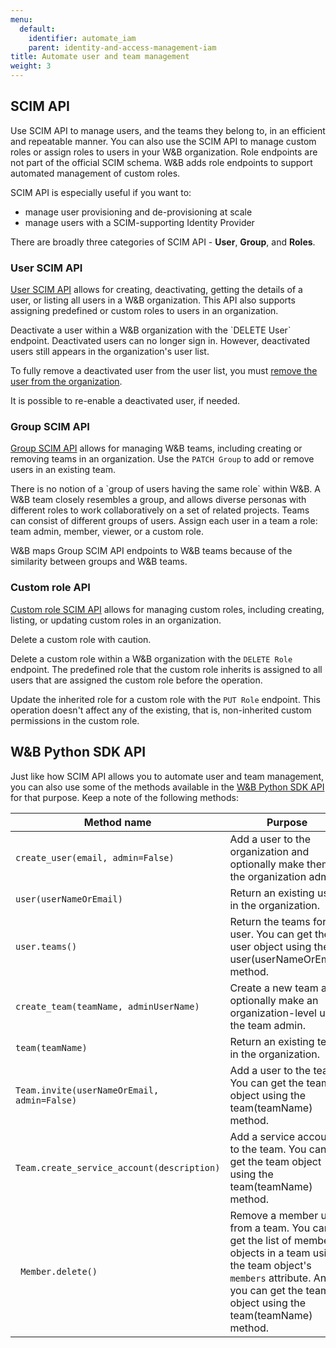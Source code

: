 ```yaml
---
menu:
  default:
    identifier: automate_iam
    parent: identity-and-access-management-iam
title: Automate user and team management
weight: 3
---
```


## SCIM API

Use SCIM API to manage users, and the teams they belong to, in an efficient and repeatable manner. You can also use the SCIM API to manage custom roles or assign roles to users in your W&B organization. Role endpoints are not part of the official SCIM schema. W&B adds role endpoints to support automated management of custom roles.

SCIM API is especially useful if you want to:

* manage user provisioning and de-provisioning at scale
* manage users with a SCIM-supporting Identity Provider

There are broadly three categories of SCIM API - **User**, **Group**, and **Roles**.

### User SCIM API

[User SCIM API](./scim#user-resource) allows for creating, deactivating, getting the details of a user, or listing all users in a W&B organization. This API also supports assigning predefined or custom roles to users in an organization.

<Note>
Deactivate a user within a W&B organization with the `DELETE User` endpoint. Deactivated users can no longer sign in. However, deactivated users still appears in the organization's user list.

To fully remove a deactivated user from the user list, you must [remove the user from the organization](access-management/manage-organization.md#remove-a-user).

It is possible to re-enable a deactivated user, if needed.
</Note>

### Group SCIM API

[Group SCIM API](./scim#group-resource) allows for managing W&B teams, including creating or removing teams in an organization. Use the `PATCH Group` to add or remove users in an existing team.

<Note>
There is no notion of a `group of users having the same role` within W&B. A W&B team closely resembles a group, and allows diverse personas with different roles to work collaboratively on a set of related projects. Teams can consist of different groups of users. Assign each user in a team a role: team admin, member, viewer, or a custom role.

W&B maps Group SCIM API endpoints to W&B teams because of the similarity between groups and W&B teams.
</Note>

### Custom role API

[Custom role SCIM API](./scim#role-resource) allows for managing custom roles, including creating, listing, or updating custom roles in an organization.

<Warning>
Delete a custom role with caution.

Delete a custom role within a W&B organization with the `DELETE Role` endpoint. The predefined role that the custom role inherits is assigned to all users that are assigned the custom role before the operation.

Update the inherited role for a custom role with the `PUT Role` endpoint. This operation doesn't affect any of the existing, that is, non-inherited custom permissions in the custom role.
</Warning>

## W&B Python SDK API

Just like how SCIM API allows you to automate user and team management, you can also use some of the methods available in the [W&B Python SDK API](/ref/python/public-api/api) for that purpose. Keep a note of the following methods:

| Method name | Purpose |
|-------------|---------|
| `create_user(email, admin=False)` | Add a user to the organization and optionally make them the organization admin. |
| `user(userNameOrEmail)` | Return an existing user in the organization. |
| `user.teams()` | Return the teams for the user. You can get the user object using the user(userNameOrEmail) method. |
| `create_team(teamName, adminUserName)` | Create a new team and optionally make an organization-level user the team admin. |
| `team(teamName)` | Return an existing team in the organization. |
| `Team.invite(userNameOrEmail, admin=False)` | Add a user to the team. You can get the team object using the team(teamName) method. |
| `Team.create_service_account(description)` | Add a service account to the team. You can get the team object using the team(teamName) method. |
|` Member.delete()` | Remove a member user from a team. You can get the list of member objects in a team using the team object's `members` attribute. And you can get the team object using the team(teamName) method. |